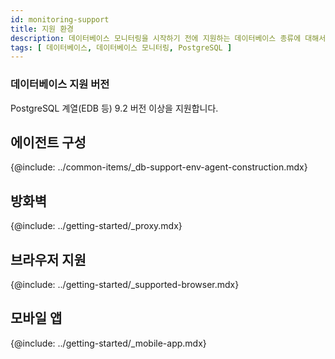 ```yaml
---
id: monitoring-support
title: 지원 환경
description: 데이터베이스 모니터링을 시작하기 전에 지원하는 데이터베이스 종류에 대해서 알아보세요.
tags: [ 데이터베이스, 데이터베이스 모니터링, PostgreSQL ]
---
```



<Note product='PostgreSQL' link='../postgresql-v1/monitoring-support' />

<Desc name='PostgreSQL' />

### 데이터베이스 지원 버전

PostgreSQL 계열(EDB 등) 9.2 버전 이상을 지원합니다.

## 에이전트 구성

{@include: ../common-items/_db-support-env-agent-construction.mdx}   

## 방화벽

{@include: ../getting-started/_proxy.mdx} 

## 브라우저 지원

{@include: ../getting-started/_supported-browser.mdx}  

## 모바일 앱

{@include: ../getting-started/_mobile-app.mdx}